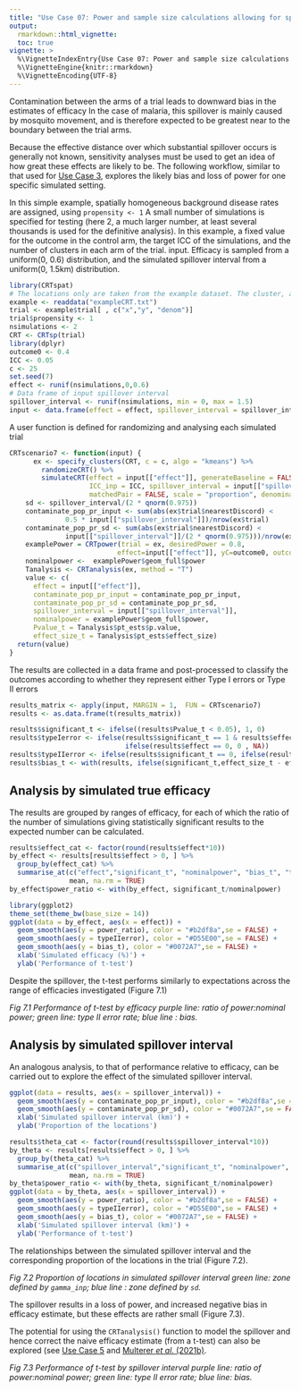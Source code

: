 ```yaml
---
title: "Use Case 07: Power and sample size calculations allowing for spillover"
output:
  rmarkdown::html_vignette:
  toc: true
vignette: >
  %\VignetteIndexEntry{Use Case 07: Power and sample size calculations allowing for spillover}
  %\VignetteEngine{knitr::rmarkdown}
  %\VignetteEncoding{UTF-8}
---
```


Contamination between the arms of a trial leads to downward bias in the estimates of efficacy
In the case of malaria, this spillover is mainly caused by mosquito movement, and
is therefore expected to be greatest near to the boundary between the trial arms.

Because the effective distance over which substantial spillover occurs is generally not known,
sensitivity analyses must be used to get an idea of how great these effects are likely to be.
The following workflow, similar to that used for [Use Case 3](Usecase3.html), explores the likely bias
and loss of power for one specific simulated setting.

In this simple example, spatially homogeneous background disease rates are assigned, using `propensity <- 1`
A small number of simulations is specified for testing (here 2, a much larger number, at least several
thousands is used for the definitive analysis). In this example, a fixed value for the outcome in the control arm,
the target ICC of the simulations, and the number of clusters in each arm of the trial.
input. Efficacy is sampled from a uniform(0, 0.6) distribution, and the simulated spillover interval from a
uniform(0, 1.5km) distribution.


``` r
library(CRTspat)
# The locations only are taken from the example dataset. The cluster, arm, and outcome assignments are replaced
example <- readdata("exampleCRT.txt")
trial <- example$trial[ , c("x","y", "denom")]
trial$propensity <- 1
nsimulations <- 2
CRT <- CRTsp(trial)
library(dplyr)
outcome0 <- 0.4
ICC <- 0.05
c <- 25
set.seed(7)
effect <- runif(nsimulations,0,0.6)
# Data frame of input spillover interval
spillover_interval <- runif(nsimulations, min = 0, max = 1.5)
input <- data.frame(effect = effect, spillover_interval = spillover_interval)
```

A user function is defined for randomizing and analysing each simulated trial


``` r
CRTscenario7 <- function(input) {
      ex <- specify_clusters(CRT, c = c, algo = "kmeans") %>%
        randomizeCRT() %>%
        simulateCRT(effect = input[["effect"]], generateBaseline = FALSE, outcome0 = outcome0,
                    ICC_inp = ICC, spillover_interval = input[["spillover_interval"]],
                    matchedPair = FALSE, scale = "proportion", denominator = "denom", tol = 0.01)
    sd <- spillover_interval/(2 * qnorm(0.975))
    contaminate_pop_pr_input <- sum(abs(ex$trial$nearestDiscord) <
              0.5 * input[["spillover_interval"]])/nrow(ex$trial)
    contaminate_pop_pr_sd <- sum(abs(ex$trial$nearestDiscord) <
              input[["spillover_interval"]]/(2 * qnorm(0.975)))/nrow(ex$trial)
    examplePower = CRTpower(trial = ex, desiredPower = 0.8,
                           effect=input[["effect"]], yC=outcome0, outcome_type = 'd', ICC = ICC, c = c)
    nominalpower <-  examplePower$geom_full$power
    Tanalysis <- CRTanalysis(ex, method = "T")
    value <- c(
      effect = input[["effect"]],
      contaminate_pop_pr_input = contaminate_pop_pr_input,
      contaminate_pop_pr_sd = contaminate_pop_pr_sd,
      spillover_interval = input[["spillover_interval"]],
      nominalpower = examplePower$geom_full$power,
      Pvalue_t = Tanalysis$pt_ests$p.value,
      effect_size_t = Tanalysis$pt_ests$effect_size)
  return(value)
}
```

The results are collected in a data frame and post-processed to classify
the outcomes according to whether they represent either Type I errors or Type II errors


``` r
results_matrix <- apply(input, MARGIN = 1,  FUN = CRTscenario7)
results <- as.data.frame(t(results_matrix))

results$significant_t <- ifelse((results$Pvalue_t < 0.05), 1, 0)
results$typeIerror <- ifelse(results$significant_t == 1 & results$effect == 0, 1,
                             ifelse(results$effect == 0, 0 , NA))
results$typeIIerror <- ifelse(results$significant_t == 0, ifelse(results$effect > 0, 1, NA), 0)
results$bias_t <- with(results, ifelse(significant_t,effect_size_t - effect,- effect))
```

## Analysis by simulated true efficacy

The results are grouped by ranges of efficacy, for each of which the ratio of the number of simulations giving
statistically significant results to the expected number can be calculated.


``` r
results$effect_cat <- factor(round(results$effect*10))
by_effect <- results[results$effect > 0, ] %>%
  group_by(effect_cat) %>%
  summarise_at(c("effect","significant_t", "nominalpower", "bias_t", "typeIIerror"),
               mean, na.rm = TRUE)
by_effect$power_ratio <- with(by_effect, significant_t/nominalpower)

library(ggplot2)
theme_set(theme_bw(base_size = 14))
ggplot(data = by_effect, aes(x = effect)) +
  geom_smooth(aes(y = power_ratio), color = "#b2df8a",se = FALSE) +
  geom_smooth(aes(y = typeIIerror), color = "#D55E00",se = FALSE) +
  geom_smooth(aes(y = bias_t), color = "#0072A7",se = FALSE) +
  xlab('Simulated efficacy (%)') +
  ylab('Performance of t-test')
```

Despite the spillover, the t-test performs similarly to expectations
across the range of efficacies investigated (Figure 7.1)

<p>
    <img src="example7d.r-1.png" alt="" > <br>
    <em>Fig 7.1 Performance of t-test by efficacy
purple line: ratio of power:nominal power;
green line: type II error rate;
blue line : bias.
    </em>
</p>


## Analysis by simulated spillover interval

An analogous analysis, to that of performance relative to efficacy, can be carried out to explore the effect of the simulated spillover interval.


``` r
ggplot(data = results, aes(x = spillover_interval)) +
  geom_smooth(aes(y = contaminate_pop_pr_input), color = "#b2df8a",se = FALSE, size = 2) +
  geom_smooth(aes(y = contaminate_pop_pr_sd), color = "#0072A7",se = FALSE, size = 2) +
  xlab('Simulated spillover interval (km)') +
  ylab('Proportion of the locations')

results$theta_cat <- factor(round(results$spillover_interval*10))
by_theta <- results[results$effect > 0, ] %>%
  group_by(theta_cat) %>%
  summarise_at(c("spillover_interval","significant_t", "nominalpower", "bias_t", "typeIIerror"),
               mean, na.rm = TRUE)
by_theta$power_ratio <- with(by_theta, significant_t/nominalpower)
ggplot(data = by_theta, aes(x = spillover_interval)) +
  geom_smooth(aes(y = power_ratio), color = "#b2df8a",se = FALSE) +
  geom_smooth(aes(y = typeIIerror), color = "#D55E00",se = FALSE) +
  geom_smooth(aes(y = bias_t), color = "#0072A7",se = FALSE) +
  xlab('Simulated spillover interval (km)') +
  ylab('Performance of t-test')
```

The relationships between the simulated spillover interval and the corresponding proportion of the locations in the trial (Figure 7.2).

<p>
    <img src="example7e.r-1.png" alt="" > <br>
    <em>Fig 7.2 Proportion of locations in simulated spillover interval
green line: zone defined by `gamma_inp`;
blue line : zone defined by `sd`.
    </em>
</p>

The spillover results in a loss of power, and increased negative bias in efficacy estimate, but these effects are
rather small (Figure 7.3).

The potential for using the `CRTanalysis()` function to model the spillover and hence correct the naive efficacy estimate (from a t-test) can also be explored (see [Use Case 5](Usecase5.html) and [Multerer *et al.* (2021b)](https://malariajournal.biomedcentral.com/articles/10.1186/s12936-021-03924-7).

<p>
    <img src="example7e.r-2.png" alt="" > <br>
    <em>Fig 7.3 Performance of t-test by spillover interval
purple line: ratio of power:nominal power;
green line: type II error rate;
blue line: bias.
    </em>
</p>

